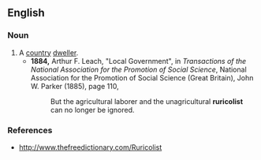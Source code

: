 {{rfv}}
{{rfd}}
==English==

===Noun===
{{en-noun}}
# A [[country]] [[dweller]].
#*'''1884,''' Arthur F. Leach, "Local Government", in ''Transactions of the National Association for the Promotion of Social Science'', National Association for the Promotion of Social Science (Great Britain), John W. Parker (1885), page 110,
#*:But the agricultural laborer and the unagricultural '''ruricolist''' can no longer be ignored.

===References===
*http://www.thefreedictionary.com/Ruricolist